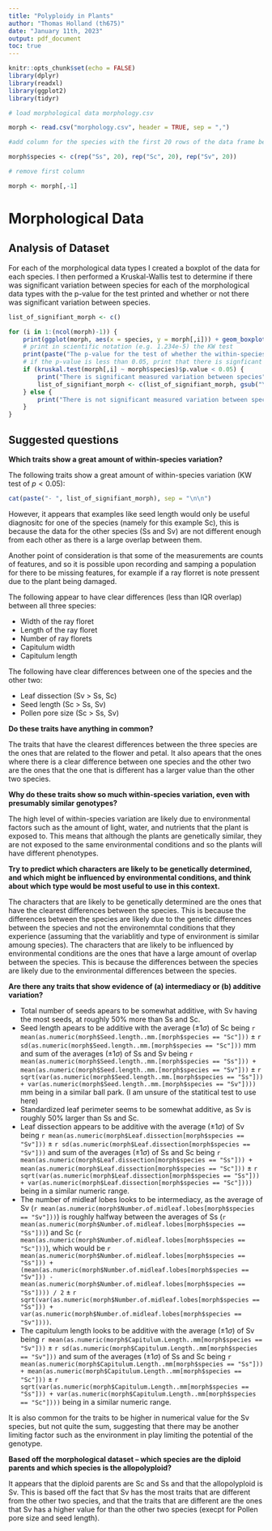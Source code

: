 ```yaml
---
title: "Polyploidy in Plants"
author: "Thomas Holland (th675)"
date: "January 11th, 2023"
output: pdf_document
toc: true
---
```


```r
knitr::opts_chunk$set(echo = FALSE)
library(dplyr)
library(readxl)
library(ggplot2)
library(tidyr)
```

```r
# load morphological data morphology.csv

morph <- read.csv("morphology.csv", header = TRUE, sep = ",")

#add column for the species with the first 20 rows of the data frame being Ss, the next 20 being Sc and the last 20 being Sv

morph$species <- c(rep("Ss", 20), rep("Sc", 20), rep("Sv", 20))

# remove first column

morph <- morph[,-1]
```

# Morphological Data

## Analysis of Dataset

For each of the morphological data types I created a boxplot of the data for each species. I then performed a Kruskal-Wallis test to determine if there was significant variation between species for each of the morphological data types with the p-value for the test printed and whether or not there was significant variation between species.

```r
list_of_signifiant_morph <- c()

for (i in 1:(ncol(morph)-1)) {
    print(ggplot(morph, aes(x = species, y = morph[,i])) + geom_boxplot()  + labs(title = gsub("\\.", " ",colnames(morph)[i]), x = "Species", y = gsub("\\.", " ", colnames(morph)[i]))) 
    # print in scientific notation (e.g. 1.234e-5) the KW test
    print(paste("The p-value for the test of whether the within-species variation exceed the between-species variation for the measurement of", gsub("\\.", " ", colnames(morph)[i]), "is", format(kruskal.test(morph[,i] ~ morph$species)$p.value, scientific = TRUE)))
    # if the p-value is less than 0.05, print that there is signficant measured variation between species, otherwise print that there is not
    if (kruskal.test(morph[,i] ~ morph$species)$p.value < 0.05) {
        print("There is significant measured variation between species")
        list_of_signifiant_morph <- c(list_of_signifiant_morph, gsub("\\.", " ", colnames(morph)[i]))
    } else {
        print("There is not significant measured variation between species")
    }
}

```

## Suggested questions

**Which traits show a great amount of within-species variation?**

The following traits show a great amount of within-species variation (KW test of $p<0.05$): 

```r

cat(paste("- ", list_of_signifiant_morph), sep = "\n\n")
```

However, it appears that examples like seed length would only be useful diagnositc for one of the species (namely for this example Sc), this is because the data for the other species (Ss and Sv) are not different enough from each other as there is a large overlap between them.

Another point of consideration is that some of the measurements are counts of features, and so it is possible upon recording and samping a population for there to be missing features, for example if a ray florret is note pressent due to the plant being damaged.

The following appear to have clear differences (less than IQR overlap) between all three species:

- Width of the ray floret
- Length of the ray floret
- Number of ray florets
- Capitulum width
- Capitulum length

The following have clear differences between one of the species and the other two:

- Leaf dissection (Sv > Ss, Sc)
- Seed length (Sc > Ss, Sv)
- Pollen pore size (Sc > Ss, Sv)

**Do these traits have anything in common?**

The traits that have the clearest differences between the three species are the ones that are related to the flower and petal. It also apears that the ones where there is a clear difference between one species and the other two are the ones that the one that is different has a larger value than the other two species.


**Why do these traits show so much within-species variation, even with presumably similar genotypes?**

The high level of within-species variation are likely due to environmental factors such as the amount of light, water, and nutrients that the plant is exposed to. This means that although the plants are genetically similar, they are not exposed to the same environmental conditions and so the plants will have different phenotypes.

**Try to predict which characters are likely to be genetically determined, and which might be influenced by environmental conditions, and think about which type would be most useful to use in this context.**

The characters that are likely to be genetically determined are the ones that have the clearest differences between the species. This is because the differences between the species are likely due to the genetic differences between the species and not the environemntal conditions that they experience (assuming that the variablitly and type of environment is similar amoung species). The characters that are likely to be influenced by environmental conditions are the ones that have a large amount of overlap between the species. This is because the differences between the species are likely due to the environmental differences between the species.

**Are there any traits that show evidence of (a) intermediacy or (b) additive variation?**

- Total number of seeds apears to be somewhat additive, with Sv having the most seeds, at roughly 50% more than Ss and Sc.
- Seed length apears to be additive with the average ($\pm 1 \sigma$) of Sc being `r mean(as.numeric(morph$Seed.length..mm.[morph$species == "Sc"]))` $\pm$ `r sd(as.numeric(morph$Seed.length..mm.[morph$species == "Sc"]))` mm and sum of the averages ($\pm 1 \sigma$) of Ss and Sv being `r mean(as.numeric(morph$Seed.length..mm.[morph$species == "Ss"])) + mean(as.numeric(morph$Seed.length..mm.[morph$species == "Sv"]))` $\pm$ `r sqrt(var(as.numeric(morph$Seed.length..mm.[morph$species == "Ss"])) + var(as.numeric(morph$Seed.length..mm.[morph$species == "Sv"])))` mm being in a similar ball park. (I am unsure of the statitical test to use here)
- Standardized leaf perimeter seems to be somewhat additive, as Sv is roughly 50% larger than Ss and Sc.
- Leaf dissection appears to be additive with the average ($\pm 1 \sigma$) of Sv being `r mean(as.numeric(morph$Leaf.dissection[morph$species == "Sv"]))` $\pm$ `r sd(as.numeric(morph$Leaf.dissection[morph$species == "Sv"]))` and sum of the averages ($\pm 1 \sigma$) of Ss and Sc being `r mean(as.numeric(morph$Leaf.dissection[morph$species == "Ss"])) + mean(as.numeric(morph$Leaf.dissection[morph$species == "Sc"]))` $\pm$ `r sqrt(var(as.numeric(morph$Leaf.dissection[morph$species == "Ss"])) + var(as.numeric(morph$Leaf.dissection[morph$species == "Sc"])))` being in a similar numeric range.
- The number of midleaf lobes looks to be intermediacy, as the average of Sv (`r mean(as.numeric(morph$Number.of.midleaf.lobes[morph$species == "Sv"]))`) is roughly halfway between the averages of Ss (`r mean(as.numeric(morph$Number.of.midleaf.lobes[morph$species == "Ss"]))`) and Sc (`r mean(as.numeric(morph$Number.of.midleaf.lobes[morph$species == "Sc"]))`), which would be `r mean(as.numeric(morph$Number.of.midleaf.lobes[morph$species == "Ss"])) + (mean(as.numeric(morph$Number.of.midleaf.lobes[morph$species == "Sv"])) - mean(as.numeric(morph$Number.of.midleaf.lobes[morph$species == "Ss"]))) / 2` $\pm$ `r sqrt(var(as.numeric(morph$Number.of.midleaf.lobes[morph$species == "Ss"])) + var(as.numeric(morph$Number.of.midleaf.lobes[morph$species == "Sv"])))`.
- The capitulum length looks to be additive with the average ($\pm 1 \sigma$) of Sv being `r mean(as.numeric(morph$Capitulum.Length..mm[morph$species == "Sv"]))` $\pm$ `r sd(as.numeric(morph$Capitulum.Length..mm[morph$species == "Sv"]))` and sum of the averages ($\pm 1 \sigma$) of Ss and Sc being `r mean(as.numeric(morph$Capitulum.Length..mm[morph$species == "Ss"])) + mean(as.numeric(morph$Capitulum.Length..mm[morph$species == "Sc"]))` $\pm$ `r sqrt(var(as.numeric(morph$Capitulum.Length..mm[morph$species == "Ss"])) + var(as.numeric(morph$Capitulum.Length..mm[morph$species == "Sc"])))` being in a similar numeric range.

It is also common for the traits to be higher in numerical value for the Sv species, but not quite the sum, suggesting that there may be another limiting factor such as the environment in play limiting the potential of the genotype.

**Based off the morphological dataset – which species are the diploid parents and which species is the allopolyploid?**

It appears that the diploid parents are Sc and Ss and that the allopolyploid is Sv. This is based off the fact that Sv has the most traits that are different from the other two species, and that the traits that are different are the ones that Sv has a higher value for than the other two species (execpt for Pollen pore size and seed length).

